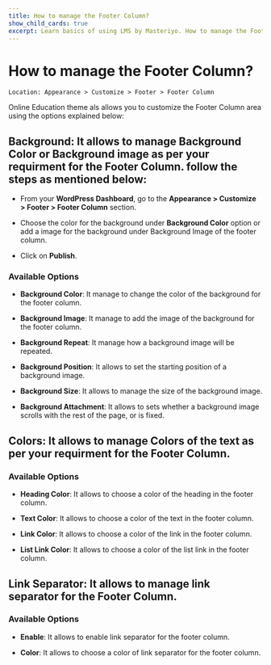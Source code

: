 ---
title: How to manage the Footer Column?
show_child_cards: true
excerpt: Learn basics of using LMS by Masteriyo. How to manage the Footer Column
---

# How to manage the Footer Column?

    Location: Appearance > Customize > Footer > Footer Column

Online Education theme als allows you to customize the Footer Column area using the options explained below:

## Background: It allows to manage **Background Color** or **Background image** as per your requirment for the Footer Column. follow the steps as mentioned below:

- From your **WordPress Dashboard**, go to the **Appearance > Customize > Footer > Footer Column** section.

- Choose the color for the background under **Background Color** option or add a image for the background under Background Image of the footer column.

- Click on **Publish**.

### Available Options

- **Background Color**: It manage to change the color of the background for the footer column.

- **Background Image**: It manage to add  the image of the background for the footer column.

- **Background Repeat**: It manage how a background image will be repeated.

- **Background Position**: It allows to set the starting position of a background image.

- **Background Size**: It allows to manage the size of the background image.

- **Background Attachment**: It allows to sets whether a background image scrolls with the rest of the page, or is fixed.


## Colors: It allows to manage Colors of the text as per your requirment for the Footer Column.

### Available Options

- **Heading Color**: It allows to choose a color of the heading in the footer column.

- **Text Color**: It allows to choose a color of the text in the footer column.

- **Link Color**: It allows to choose a color of the link  in the footer column.

- **List Link Color**: It allows to choose a color of the list link in the footer column.


## Link Separator: It allows to manage link separator for the Footer Column.

### Available Options

- **Enable**: It allows to enable link separator for the footer column.

- **Color**: It allows to choose a color of link separator for the footer column.












